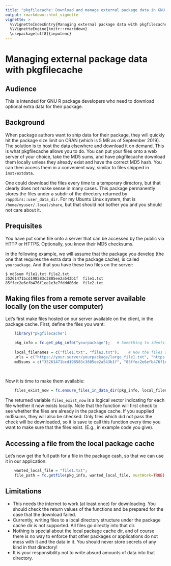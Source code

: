 ```yaml
---
title: "pkgfilecache: Download and manage external package data in GNU R"
output: rmarkdown::html_vignette
vignette: >
  %\VignetteIndexEntry{Managing external package data with pkgfilecache}
  %\VignetteEngine{knitr::rmarkdown}
  \usepackage[utf8]{inputenc}
---
```


# Managing external package data with pkgfilecache

## Audience

This is intended for GNU R package developers who need to download optional extra data for their package.

## Background

When package authors want to ship data for their package, they will quickly hit the package size limit on CRAN (which is 5 MB as of September 2019). The solution is to host the data elsewhere and download it on demand. This is what pkgfilecache allows you to do. You can put your files onto a web server of your choice, take the MD5 sums, and have pkgfilecache download them locally unless they already exist and have the correct MD5 hash. You can then access them in a convenient way, similar to files shipped in `inst/extdata`.

One could download the files every time to a temporary directory, but that clearly does not make sense in many cases. This package permanently stores the files under a subdir of the directory returned by `rappdirs::user_data_dir`. For my Ubuntu Linux system, that is `/home/myuser/.local/share`, but that should not bother you and you should not care about it.

## Prequisites

You have put some file onto a server that can be accessed by the public via HTTP or HTTPS. Optionally, you know their MD5 checksums.

In the following example, we will assume that the package you develop (the one that requires the extra data in the package cache), is called `yourpackage`. And that you have these two files on the server:

```eval
$ md5sum file1.txt file2.txt 
35261471bcd198583c3805ee2a543b1f  file1.txt
85ffec2e6efb476f1ee1e3e7fddd86de  file2.txt
```


## Making files from a remote server available locally (on the user computer)


Let's first make files hosted on our server available on the client, in the package cache. First, define the files you want:


```r
    library("pkgfilecache")

    pkg_info = fc.get_pkg_info("yourpackage");   # Something to identify the package that uses the package file cache.
    
    local_filenames = c("file1.txt", "file2.txt");    # How the files should be called in the local package file cache
    urls = c("https://your.server/yourpackage/large_file1.txt", "https://your.server/yourpackage/large_file2.txt"); # Remote URLs where to download files from
    md5sums = c("35261471bcd198583c3805ee2a543b1f", "85ffec2e6efb476f1ee1e3e7fddd86de");    # MD5 checksums. Optional but recommended.
    
    
```

Now it is time to make them available:

```r
    files_exist_now = fc.ensure_files_in_data_dir(pkg_info, local_filenames, urls, md5sums=md5sums);
```

The returned variable `files_exist_now` is a logical vector indicating for each file whether it now exists locally. Note that the function will first check to see whether the files are already in the package cache. If you supplied md5sums, they will also be checked. Only files which did not pass the check will be downloaded, so it is save to call this function every time you want to make sure that the files exist. (E.g., in example code you give).


## Accessing a file from the local package cache

Let's now get the full path for a file in the package cash, so that we can use it in our application:


```r
    wanted_local_file = "file1.txt";
    file_path = fc.getfile(pkg_info, wanted_local_file, mustWork=TRUE);
```


## Limitations

* This needs the internet to work (at least once) for downloading. You should check the return values of the functions and be prepared for the case that the download failed.
* Currently, writing files to a local directory structure under the package cache dir is not supported. All files go directly into that dir.
* Nothing is special about the local package cache dir, and of course there is no way to enforce that other packages or applications do not mess with it and the data in it. You should never store secrets of any kind in that directory!
* It is your responsibility not to write absurd amounts of data into that directory.

